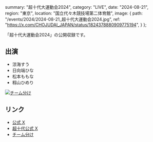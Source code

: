   summary: "超十代大運動会2024",
  category: "LIVE",
  date: "2024-08-21",
  region: "東京",
  location: "国立代々木競技場第二体育館",
  image: {
    path: "/events/2024/2024-08-21_超十代大運動会2024.jpg",
    ref: "https://x.com/CHOJUDAI_JAPAN/status/1824378880909775194",
  }
};

「超十代大運動会2024」の公開収録です。

## 出演

- 涼海すう
- 日向端ひな
- 松本ももな
- 籾山ひめり

[<img src="/events/2024/2024-08-21_超十代大運動会2024 チーム分け.jpg" alt="チーム分け" />](https://x.com/CHOJUDAI_JAPAN/status/1824735646193418476)

## リンク

- [公式 X](https://x.com/takanenofficial/status/1824378099427086505)
- [超十代公式 X](https://x.com/CHOJUDAI_JAPAN/status/1824378880909775194)
- [チーム分け](https://x.com/CHOJUDAI_JAPAN/status/1824735646193418476)